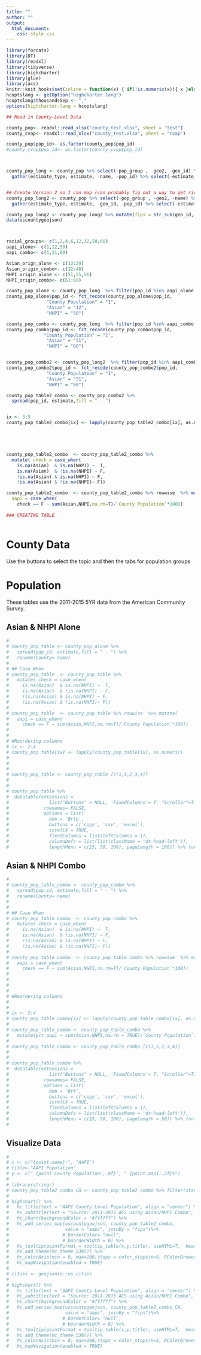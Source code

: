 ```yaml
---
title: ""
author: ""
output: 
  html_document:
    css: style.css
---
```


```r
library(forcats)
library(DT)
library(readxl)
library(tidyverse)
library(highcharter)
library(glue)
library(acs)
knitr::knit_hooks$set(inline = function(x) { if(!is.numeric(x)){ x }else{ prettyNum(round(x,2), big.mark=",", digits=6) } })
hcoptslang <- getOption("highcharter.lang")
hcoptslang$thousandsSep <- ","
options(highcharter.lang = hcoptslang)

## Read in County-Level Data

county_pop<- readxl::read_xlsx("county_test.xlsx", sheet = "test")
county_cvap<- readxl::read_xlsx("county_test.xlsx", sheet = "cvap")

county_pop$pop_id<- as.factor(county_pop$pop_id)
#county_cvap$pop_id<- as.factor(county_cvap$pop_id) 



county_pop_long <- county_pop %>% select(-pop_group , -geo2, -geo_id) %>%
  gather(estimate_type, estimate, -name, -pop_id) %>% select(-estimate_type)


## Create Version 2 so I can map (can probably fig out a way to get rid of this)
county_pop_long2 <- county_pop %>% select(-pop_group , -geo2, -name) %>%
  gather(estimate_type, estimate, -geo_id, -pop_id) %>% select(-estimate_type)

county_pop_long2 <- county_pop_long2 %>% mutate(fips = str_sub(geo_id, start= -5))
data(uscountygeojson)



racial_groups<- c(1,2,4,6,12,32,50,60)
aapi_alone<- c(1,12,50)
aapi_combo<- c(1,31,60)

Asian_orign_alone <- c(13:29)
Asian_origin_combo<- c(32:48)
NHPI_origin_alone <- c(51,55,56)
NHPI_origin_combo<- c(61:66)

county_pop_alone <- county_pop_long  %>% filter(pop_id %in% aapi_alone )
county_pop_alone$pop_id <- fct_recode(county_pop_alone$pop_id,
               "County Population" = "1",
               "Asian" = "12",
               "NHPI" = "50")

county_pop_combo <- county_pop_long  %>% filter(pop_id %in% aapi_combo )
county_pop_combo$pop_id <- fct_recode(county_pop_combo$pop_id,
              "County Population" = "1",
               "Asian" = "31",
               "NHPI" = "60")


county_pop_combo2 <- county_pop_long2  %>% filter(pop_id %in% aapi_combo )
county_pop_combo2$pop_id <- fct_recode(county_pop_combo2$pop_id,
               "County Population" = "1",
               "Asian" = "31",
               "NHPI" = "60")

county_pop_table2_combo <- county_pop_combo2 %>%
  spread(pop_id, estimate,fill = " - ") 


ix <- 3:5 
county_pop_table2_combo[ix] <- lapply(county_pop_table2_combo[ix], as.numeric) 





county_pop_table2_combo  <- county_pop_table2_combo %>% 
  mutate( check = case_when(
    is.na(Asian)  & is.na(NHPI) ~  T,
    is.na(Asian)  & !is.na(NHPI) ~ F,
    !is.na(Asian) & is.na(NHPI) ~ F,
    !is.na(Asian) & !is.na(NHPI)~ F))

county_pop_table2_combo  <- county_pop_table2_combo %>% rowwise  %>% mutate(
  aapi = case_when(
    check == F ~ sum(Asian,NHPI,na.rm=T)/`County Population`*100))
  
### CREATING TABLE



```



<div class="jumbotron">
  <h1>County Data</h1>
  <p>Use the buttons to select the topic and then the tabs for population groups</p>
</div>

# Population {.tabset .tabset-fade .tabset-pills}
These tables use the 2011-2015 5YR data from the American Community Survey.

## Asian & NHPI Alone

```r
# 
# county_pop_table <- county_pop_alone %>%
#   spread(pop_id, estimate,fill = " - ") %>% 
#   rename(County= name) 
# 
# ## Case When
# county_pop_table  <- county_pop_table %>% 
#   mutate( check = case_when(
#     is.na(Asian)  & is.na(NHPI) ~  T,
#     is.na(Asian)  & !is.na(NHPI) ~ F,
#     !is.na(Asian) & is.na(NHPI) ~ F,
#     !is.na(Asian) & !is.na(NHPI)~ F))
# 
# county_pop_table  <- county_pop_table %>% rowwise  %>% mutate(
#   aapi = case_when(
#     check == F ~ sum(Asian,NHPI,na.rm=T)/`County Population`*100))
# 
# 
# #Reordering columns
# ix <- 2:4 
# county_pop_table[ix] <- lapply(county_pop_table[ix], as.numeric) 
# 
# 
# 
# county_pop_table <- county_pop_table [c(1,5,2,3,4)]
# 
# 
# county_pop_table %>%
#  datatable(extensions = 
#               list("Buttons" = NULL, 'FixedColumns'= T, "Scroller"=T),
#             rownames= FALSE, 
#             options = list(
#               dom = 'Brtp',
#               buttons = c('copy', 'csv', 'excel'),
#               scrollX = TRUE,
#               fixedColumns = list(leftColumns = 1),
#               columnDefs = list(list(className = 'dt-head-left')),
#               lengthMenu = c(25, 50, 100), pageLength = 100)) %>% formatPercentage(columns=c(2),2)  %>% formatCurrency(columns = c(3,4,5),currency = "", interval = 3, mark = ",", digits=0)


```

## Asian & NHPI Combo

```r
# 
# county_pop_table_combo <- county_pop_combo %>%
#   spread(pop_id, estimate,fill = " - ") %>% 
#   rename(County= name) 
# 
# 
# ## Case When
# county_pop_table_combo  <- county_pop_combo %>% 
#   mutate( check = case_when(
#     is.na(Asian)  & is.na(NHPI) ~  T,
#     is.na(Asian)  & !is.na(NHPI) ~ F,
#     !is.na(Asian) & is.na(NHPI) ~ F,
#     !is.na(Asian) & !is.na(NHPI)~ F))
# 
# county_pop_table_combo  <- county_pop_table_combo %>% rowwise  %>% mutate(
#   aapi = case_when(
#     check == F ~ sum(Asian,NHPI,na.rm=T)/`County Population`*100))
# 
# 
# 
# 
# #Reordering columns
# 
# 
# ix <- 2:4 
# county_pop_table_combo[ix] <- lapply(county_pop_table_combo[ix], as.numeric) 
# 
# county_pop_table_combo <- county_pop_table_combo %>% 
#   mutate(pct_aapi = sum(Asian,NHPI,na.rm = TRUE)/`County Population`)%>% arrange(desc(pct_aapi)) %>% rename(`Percent AAPI` = pct_aapi)
# 
# county_pop_table_combo <- county_pop_table_combo [c(1,5,2,3,4)]
# 
# 
# county_pop_table_combo %>%
#  datatable(extensions = 
#               list("Buttons" = NULL, 'FixedColumns'= T, "Scroller"=T),
#             rownames= FALSE, 
#             options = list(
#               dom = 'Brt',
#               buttons = c('copy', 'csv', 'excel'),
#               scrollX = TRUE,
#               fixedColumns = list(leftColumns = 1),
#               columnDefs = list(list(className = 'dt-head-left')),
#               lengthMenu = c(25, 50, 100), pageLength = 50)) %>% formatPercentage(columns=c(2),2)  %>% formatCurrency(columns = c(3,4,5),currency = "", interval = 3, mark = ",", digits=0)
# 

```


## Visualize Data
```r
# 
# x <- c("{point.name}:", "AAPI")
# title<-"AAPI Population"
# y <- c(" {point.County Population:,.0f}", " {point.aapi:.2f}%")
# 
# library(stringr)
# county_pop_table2_combo_CA <- county_pop_table2_combo %>% filter(startsWith(fips,"06"))
# 
# highchart() %>% 
#   hc_title(text = "AAPI County Level Population", align = "center") %>%
#   hc_subtitle(text = "Source: 2011-2015 ACS using Asian/NHPI Combo", align = "center") %>%
#   hc_chart(backgroundColor = "#ffffff") %>%
#   hc_add_series_map(uscountygeojson, county_pop_table2_combo,
#                     value = "aapi", joinBy = "fips")%>%
#                    # borderColor= "null",
#                    # boarderWidth = 0) %>% 
#   hc_tooltip(pointFormat = tooltip_table(x,y,title), useHTML=T,  headerFormat= "")%>%
#   hc_add_theme(hc_theme_538()) %>%
#   hc_colorAxis(min = 0, max=100,stops = color_stops(n=5, RColorBrewer::brewer.pal(5,"Spectral")),labels= list(format = "{value}%"),showInLegend=T) %>%
#   hc_mapNavigation(enabled = TRUE)
# 
# cities <- geojsonio::us_cities
# 
# highchart() %>% 
#   hc_title(text = "AAPI County Level Population", align = "center") %>%
#   hc_subtitle(text = "Source: 2011-2015 ACS using Asian/NHPI Combo", align = "center") %>%
#   hc_chart(backgroundColor = "#ffffff") %>%
#   hc_add_series_map(uscountygeojson, county_pop_table2_combo_CA,
#                     value = "aapi", joinBy = "fips")%>%
#                    # borderColor= "null",
#                    # boarderWidth = 0) %>% 
#   hc_tooltip(pointFormat = tooltip_table(x,y,title), useHTML=T,  headerFormat= "")%>%
#   hc_add_theme(hc_theme_538()) %>%
#   hc_colorAxis(min = 0, max=100,stops = color_stops(n=5, RColorBrewer::brewer.pal(5,"Spectral")),labels= list(format = "{value}%"),showInLegend=T) %>%
#   hc_mapNavigation(enabled = TRUE)

```

